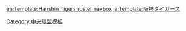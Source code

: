 {{Navbox
|bodyclass=hlist

|name =阪神虎球團2011球員名單
|state = <includeonly>collapsed</includeonly>
|title = [[阪神虎|<span style="color:#fff">阪神虎球員名單</span>]] 2011
|groupstyle = background:#ff0; color:#000;
|titlestyle = background:#000; color:#fff;
|group1 = 監督
|list1 = 
*72 [[真弓明信]]
|group2 = 教練
|list2 = 
*70 [[木戸克彦]]（調度）
*82 [[岡義朗]]（野手教練）
*84 [[久保康生]]（投手）
*85 [[山口高志]]（投手）
*86 [[和田豐]]（打撃）
*88 [[片岡篤史]]（打撃）
*89 [[山脇光治]]（守備跑壘）
*92 [[久慈照嘉]]（守備跑壘）
*81 [[吉田康夫]]（投捕組合）
*91 [[伊藤敦規]]（重量訓練）
*93 [[海老野貴勇]]（重量訓練補佐）
|group3 = 二軍監督・教練
|list3 = 
*74 [[吉竹春樹]]（監督）
*71 [[中西清起]]（投手）
*80 [[藪惠壹]]（投手）
*76 [[八木裕]]（打撃）
*75 [[高橋光信]]（打撃）
*73 [[風岡尚幸]]（守備跑壘）
*87 [[中村豐]]（守備跑壘）
*83 [[嶋田宗彦]]（投捕組合）
*90 [[続木敏之]]（重量訓練）
*98 [[立石充男]]（育成教練）
*97 [[永尾泰憲]]（育成）
*95 [[遠山奬志]]（育成）
*96 [[筒井壯]]（育成）
|group4 = 投手
|list4 = 
*12 [[渡辺亮]]
*13 [[榎田大樹]]
*14 [[能見篤史]]
*15 [[藤原正典]]
*16 [[安藤優也]]
*17 [[杉山直久]]
*18 [[二神一人]]
*19 [[蕭一傑]]
*20 [[筒井和也]]
*21 [[岩田稔]]
*22 [[藤川球兒]]
*26 [[江草仁貴]]
*27 [[秋山拓巳]]
*28 [[福原忍]]
*29 [[小嶋達也]]
*30 [[久保田智之]]
*34 [[久保康友]]
*36 [[一二三慎太]]
*40 [[鄭凱文 (棒球運動員)|鄭凱文]]
*41 [[小林宏之|小林宏]]
*42 [[下柳剛]]
*43 [[西村憲]]
*46 [[鶴直人]]
*47 [[上園啓史]]
*48 [[石川俊介|石川俊介]]
*49 [[若竹龍士]]
*54 [[ランディ・メッセンジャー|メッセンジャー]]
*55 [[ジェイソン・スタンリッジ|スタンリッジ]]
*56 [[阿部健太]]
*59 [[岩本輝]]
*62 [[川崎雄介]]
*63 [[加藤康介]]
*64 [[白仁田寛和]]
*65 [[清原大貴]]
*68 [[横山龍之介]]
|group5 = 捕手
|list5 = 
*2 [[城島健司]]
*38 [[橋本良平]]
*39 [[小宮山慎二]]
*45 [[清水誉]]
*50 [[藤井彰人]]
*52 [[原口文仁]]
*57 [[岡崎太一]]
*60 [[中谷將大]]
*99 [[狩野恵輔]]
|group6 = 内野手
|list6 = 
*0 [[前田大和|大和]]
*1 [[鳥谷敬]]
*3 [[関本賢太郎]]
*4 [[上本博紀]]
*5 [[平野恵一]]
*25 [[新井貴浩]]
*32 [[新井良太]]
*35 [[坂克彦]]
*37 [[野原將志]]
*58 [[荒木郁也]]
*66 [[高濱卓也]]
*67 [[クレイグ・ブラゼル|ブラゼル]]
*69 [[森田一成]]
|group7 = 外野手
|list7 = 
*00 [[柴田講平]]
*6 [[金本知憲]]
*7 [[藤川俊介|俊介]]
*8 [[淺井良]]
*9 [[マット・マートン|マートン]]
*24 [[桧山進次郎]]
*31 [[林威助]]
*33 [[葛城育郎]]
*44 [[甲斐雄平]]
*51 [[櫻井廣大]]
*61 [[田上健一]]
*94 [[野原祐也]]
|group8 = 育成選手
|list8 = 
*116 [[ロバート・ザラテ|ザラテ]]（投手）
*117 [[桟原將司]]（投手）
*118 [[玉置隆]]（投手）
*120 [[田中慎太朗]]（内野手）
*121 [[黑田祐輔]]（外野手）
*122 [[阪口哲也]]（内野手）
*123 [[高田周平]]（投手）
*124 [[吉岡興志]]（投手）
*125 [[藤井宏政]]（内野手）
*126 [[島本浩也]]（投手）
*127 [[穴田真規]]（内野手）
*128 [[マルコス・ベキオナチ|ベキオナチ]]（内野手）
}}<noinclude>
[[Category:中央聯盟模板]]
[[en:Template:Hanshin Tigers roster navbox]]
[[ja:Template:阪神タイガース]]
</noinclude>